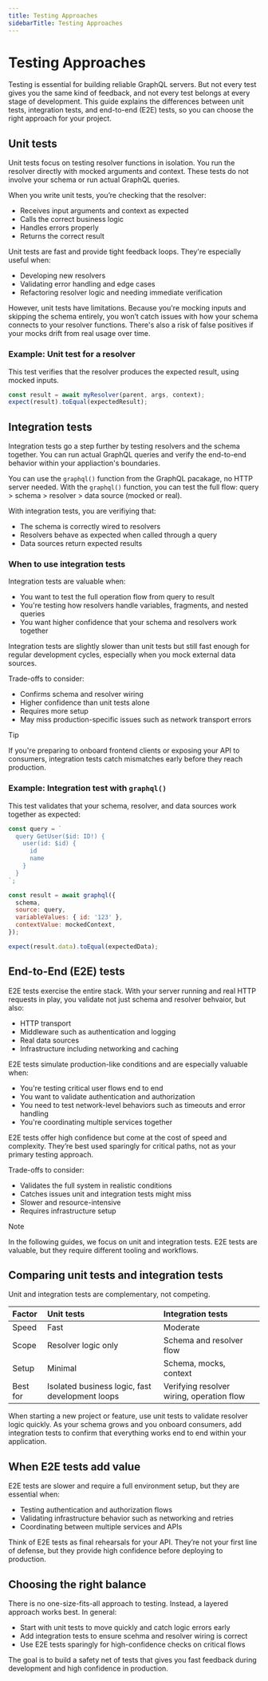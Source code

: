```yaml
---
title: Testing Approaches
sidebarTitle: Testing Approaches
---
```


# Testing Approaches

Testing is essential for building reliable GraphQL servers. But not every test gives you the same kind of feedback, and not every test belongs at every stage of development. This guide explains the differences between unit tests, integration tests, and end-to-end (E2E) tests, so you can choose the right approach for your project.

## Unit tests

Unit tests focus on testing resolver functions in isolation. You run the resolver directly with mocked arguments and context. These tests do not involve your schema or run actual GraphQL queries.

When you write unit tests, you’re checking that the resolver:
- Receives input arguments and context as expected
- Calls the correct business logic
- Handles errors properly
- Returns the correct result

Unit tests are fast and provide tight feedback loops. They're especially useful when:
- Developing new resolvers
- Validating error handling and edge cases
- Refactoring resolver logic and needing immediate verification

However, unit tests have limitations. Because you're mocking inputs and skipping the schema entirely, you won’t catch issues with how your schema connects to your resolver functions. There's also a risk of false positives if your mocks drift from real usage over time.

### Example: Unit test for a resolver

This test verifies that the resolver produces the expected result, using mocked inputs.

```javascript
const result = await myResolver(parent, args, context);
expect(result).toEqual(expectedResult);
```

## Integration tests

Integration tests go a step further by testing resolvers and the schema together. 
You can run actual GraphQL queries and verify the end-to-end behavior within your
appliaction's boundaries.

You can use the `graphql()` function from the GraphQL pacakage, no HTTP server 
needed. With the `graphql()` function, you can test the full flow: query > schema > 
resolver >  data source (mocked or real).

With integration tests, you are verifiying that: 

- The schema is correctly wired to resolvers
- Resolvers behave as expected when called through a query
- Data sources return expected results

### When to use integration tests

Integration tests are valuable when:

- You want to test the full operation flow from query to result
- You're testing how resolvers handle variables, fragments, and nested queries
- You want higher confidence that your schema and resolvers work together

Integration tests are slightly slower than unit tests but still fast enough for
regular development cycles, especially when you mock external data sources.

Trade-offs to consider:

- Confirms schema and resolver wiring
- Higher confidence than unit tests alone
- Requires more setup
- May miss production-specific issues such as network transport errors

> [!TIP]
>
> If you're preparing to onboard frontend clients or exposing your API to consumers,
> integration tests catch mismatches early before they reach production.

### Example: Integration test with `graphql()`

This test validates that your schema, resolver, and data sources work together
as expected:

```js
const query = `
  query GetUser($id: ID!) {
    user(id: $id) {
      id
      name
    }
  }
`;

const result = await graphql({
  schema,
  source: query,
  variableValues: { id: '123' },
  contextValue: mockedContext,
});

expect(result.data).toEqual(expectedData);
```

## End-to-End (E2E) tests

E2E tests exercise the entire stack. With your server running and real HTTP
requests in play, you validate not just schema and resolver behvaior, but also:

- HTTP transport
- Middleware such as authentication and logging
- Real data sources
- Infrastructure including networking and caching

E2E tests simulate production-like conditions and are especially valuable when:

- You're testing critical user flows end to end
- You want to validate authentication and authorization
- You need to test network-level behaviors such as timeouts and error handling
- You're coordinating multiple services together

E2E tests offer high confidence but come at the cost of speed and complexity. 
They’re best used sparingly for critical paths, not as your primary testing approach.

Trade-offs to consider:

- Validates the full system in realistic conditions
- Catches issues unit and integration tests might miss
- Slower and resource-intensive
- Requires infrastructure setup

> [!NOTE]
>
> In the following guides, we focus on unit and integration tests. E2E tests are 
> valuable, but they require different tooling and workflows.

## Comparing unit tests and integration tests

Unit and integration tests are complementary, not competing.

| Factor | Unit tests          | Integration tests        |
|:-------|:--------------------|:-------------------------|
| Speed  | Fast                | Moderate                 |
| Scope  | Resolver logic only | Schema and resolver flow |
| Setup  | Minimal             | Schema, mocks, context   |
| Best for | Isolated business logic, fast development loops | Verifying resolver wiring, operation flow |

When starting a new project or feature, use unit tests to validate resolver 
logic quickly. As your schema grows and you onboard consumers, add integration 
tests to confirm that everything works end to end within your application.

## When E2E tests add value

E2E tests are slower and require a full environment setup, but they are essential when:
- Testing authentication and authorization flows
- Validating infrastructure behavior such as networking and retries
- Coordinating between multiple services and APIs

Think of E2E tests as final rehearsals for your API. They’re not your first 
line of defense, but they provide high confidence before deploying to production.

## Choosing the right balance

There is no one-size-fits-all approach to testing. Instead, a layered approach
works best. In general:

- Start with unit tests to move quickly and catch logic errors early
- Add integration tests to ensure scehma and resolver wiring is correct
- Use E2E tests sparingly for high-confidence checks on critical flows

The goal is to build a safety net of tests that gives you fast feedback during
development and high confidence in production.
